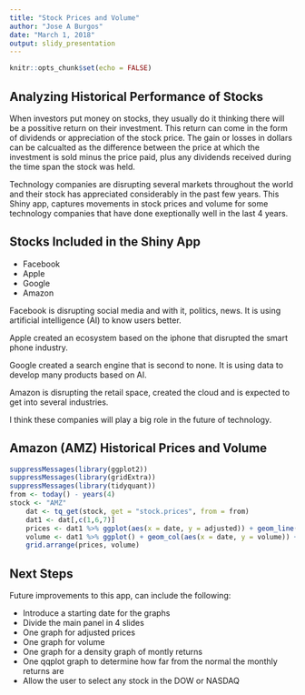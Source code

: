 ```yaml
---
title: "Stock Prices and Volume"
author: "Jose A Burgos"
date: "March 1, 2018"
output: slidy_presentation
---
```


```r
knitr::opts_chunk$set(echo = FALSE)
```

## Analyzing Historical Performance of Stocks

When investors put money on stocks, they usually do it thinking there will be a possitive return on their investment.  This return can come in the form of dividends or appreciation of the stock price.  The gain or losses in dollars can be calcualted as the difference between the price at which the investment is sold minus the price paid, plus any dividends received during the time span the stock was held.

Technology companies are disrupting several markets throughout the world and their stock has appreciated considerably in the past few years.  This Shiny app, captures movements in stock prices and volume for some technology companies that have done exeptionally well in the last 4 years.  

## Stocks Included in the Shiny App

- Facebook
- Apple
- Google
- Amazon

Facebook is disrupting social media and with it, politics, news.  It is using artificial intelligence (AI) to know users better.

Apple created an ecosystem based on the iphone that disrupted the smart phone industry.

Google created a search engine that is second to none.  It is using data to develop many products based on AI.

Amazon is disrupting the retail space, created the cloud and is expected to get into several industries.

I think these companies will play a big role in the future of technology.

## Amazon (AMZ) Historical Prices and Volume

```r
suppressMessages(library(ggplot2))
suppressMessages(library(gridExtra))
suppressMessages(library(tidyquant))
from <- today() - years(4)
stock <- "AMZ"
    dat <- tq_get(stock, get = "stock.prices", from = from)
    dat1 <- dat[,c(1,6,7)]
    prices <- dat1 %>% ggplot(aes(x = date, y = adjusted)) + geom_line(color = "red") + geom_smooth(method = "loess")     +ylab("Adjusted Price") + xlab("") + theme_classic()
    volume <- dat1 %>% ggplot() + geom_col(aes(x = date, y = volume)) + theme_classic()
    grid.arrange(prices, volume)
```

## Next Steps

Future improvements to this app, can include the following:

-  Introduce a starting date for the graphs
-  Divide the main panel in 4 slides
-  One graph for adjusted prices
  -  One graph for volume
  -  One graph for a density graph of montly returns
  -  One qqplot graph to determine how far from the normal the monthly returns are
-  Allow the user to select any stock in the DOW or NASDAQ